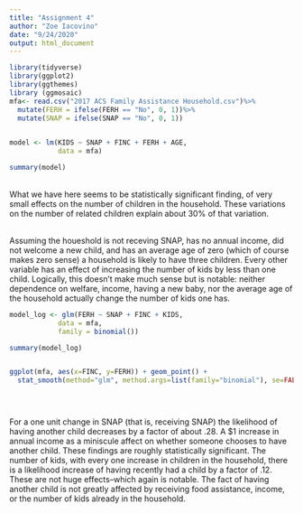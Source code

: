 ```yaml
---
title: "Assignment 4"
author: "Zoe Iacovino"
date: "9/24/2020"
output: html_document
---
```

```r
library(tidyverse)
library(ggplot2)
library(ggthemes)
library (ggmosaic)
mfa<- read.csv("2017 ACS Family Assistance Household.csv")%>%
  mutate(FERH = ifelse(FERH == "No", 0, 1))%>%
  mutate(SNAP = ifelse(SNAP == "No", 0, 1))
  
```

```r
model <- lm(KIDS ~ SNAP + FINC + FERH + AGE, 
            data = mfa)

summary(model)


```

<br>What we have here seems to be statistically significant finding, of very small effects on the number of children in the household. These variations on the number of related children explain about 30% of that variation. 

<br> Assuming the houeshold is not receving SNAP, has no annual income, did not welcome a new child, and has an average age of zero (which of course makes zero sense) a household is likely to have three children. Every other variable has an effect of increasing the number of kids by less than one child. Logically, this doesn't make much sense but is notable: neither dependence on welfare, income, having a new baby, nor the average age of the household actually change the number of kids one has.  


```r


model_log <- glm(FERH ~ SNAP + FINC + KIDS, 
            data = mfa,
            family = binomial())

summary(model_log)


ggplot(mfa, aes(x=FINC, y=FERH)) + geom_point() + 
  stat_smooth(method="glm", method.args=list(family="binomial"), se=FALSE)


  
```

 For a one unit change in SNAP (that is, receiving SNAP) the likelihood of having another child decreases by a factor of about .28. A $1 increase in annual income as a miniscule affect on whether someone chooses to have another child. These findings are roughly statistically significant.
 The number of kids, with every one increase in children in the household, there is a likelihood increase of having recently had a child by a factor of .12. These are not huge effects--which again is notable. The fact of having another child is not greatly affected by receiving food assistance, income, or the number of kids already in the household. 